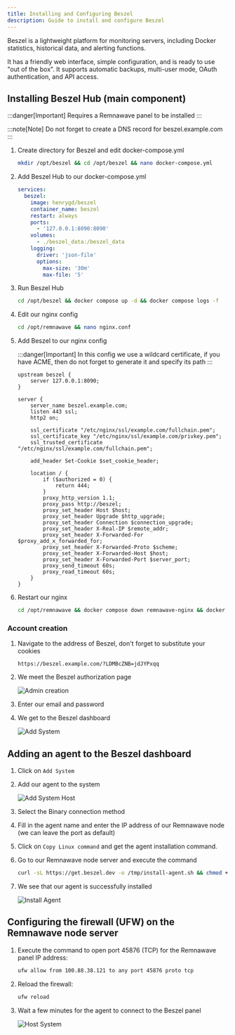 ```yaml
---
title: Installing and Configuring Beszel
description: Guide to install and configure Beszel
---
```


Beszel is a lightweight platform for monitoring servers, including Docker statistics, historical data, and alerting functions.

It has a friendly web interface, simple configuration, and is ready to use "out of the box". It supports automatic backups, multi-user mode, OAuth authentication, and API access.

## Installing Beszel Hub (main component)

:::danger[Important]
Requires a Remnawave panel to be installed
:::

:::note[Note]
Do not forget to create a DNS record for beszel.example.com
:::

<Steps>

1. Create directory for Beszel and edit docker-compose.yml

    ```bash
    mkdir /opt/beszel && cd /opt/beszel && nano docker-compose.yml
    ```

2. Add Beszel Hub to our docker-compose.yml

    ```yaml
    services:
      beszel:
        image: henrygd/beszel
        container_name: beszel
        restart: always
        ports:
          - '127.0.0.1:8090:8090'
        volumes:
          - ./beszel_data:/beszel_data
        logging:
          driver: 'json-file'
          options:
            max-size: '30m'
            max-file: '5'
    ```

3. Run Beszel Hub

    ```bash
    cd /opt/beszel && docker compose up -d && docker compose logs -f
    ```

4. Edit our nginx config

    ```bash
    cd /opt/remnawave && nano nginx.conf
    ```

5. Add Beszel to our nginx config

    :::danger[Important]
    In this config we use a wildcard certificate, if you have ACME, then do not forget to generate it and specify its path
    ::: 

    ```nginx
    upstream beszel {
        server 127.0.0.1:8090;
    }

    server {
        server_name beszel.example.com;
        listen 443 ssl;
        http2 on;

        ssl_certificate "/etc/nginx/ssl/example.com/fullchain.pem";
        ssl_certificate_key "/etc/nginx/ssl/example.com/privkey.pem";
        ssl_trusted_certificate "/etc/nginx/ssl/example.com/fullchain.pem";

        add_header Set-Cookie $set_cookie_header;

        location / {
            if ($authorized = 0) {
                return 444;
            }
            proxy_http_version 1.1;
            proxy_pass http://beszel;
            proxy_set_header Host $host;
            proxy_set_header Upgrade $http_upgrade;
            proxy_set_header Connection $connection_upgrade;
            proxy_set_header X-Real-IP $remote_addr;
            proxy_set_header X-Forwarded-For $proxy_add_x_forwarded_for;
            proxy_set_header X-Forwarded-Proto $scheme;
            proxy_set_header X-Forwarded-Host $host;
            proxy_set_header X-Forwarded-Port $server_port;
            proxy_send_timeout 60s;
            proxy_read_timeout 60s;
        }
    }
    ```

6. Restart our nginx

    ```bash
    cd /opt/remnawave && docker compose down remnawave-nginx && docker compose up -d remnawave-nginx && docker compose logs -f remnawave-nginx
    ```

</Steps>


### Account creation

<Steps>

1. Navigate to the address of Beszel, don't forget to substitute your cookies
    ```
    https://beszel.example.com/?LDMBcZNB=jdJYPxqq
    ```

2. We meet the Beszel authorization page

    ![Admin creation](https://raw.githubusercontent.com/eGamesAPI/remnawave-reverse-proxy/refs/heads/main/docs/src/assets/en/beszel/admin_creation_beszel.png)

3. Enter our email and password

4. We get to the Beszel dashboard

    ![Add System](https://raw.githubusercontent.com/eGamesAPI/remnawave-reverse-proxy/refs/heads/main/docs/src/assets/en/beszel/add_system_beszel.png)

</Steps>

## Adding an agent to the Beszel dashboard

<Steps>

1. Click on `Add System`

2. Add our agent to the system

    ![Add System Host](https://raw.githubusercontent.com/eGamesAPI/remnawave-reverse-proxy/refs/heads/main/docs/src/assets/en/beszel/add_system_host_beszel.png)

3. Select the Binary connection method

4. Fill in the agent name and enter the IP address of our Remnawave node (we can leave the port as default)

5. Click on `Copy Linux command` and get the agent installation command.

6. Go to our Remnawave node server and execute the command

    ```bash
    curl -sL https://get.beszel.dev -o /tmp/install-agent.sh && chmod +x /tmp/install-agent.sh && /tmp/install-agent.sh -p 45876 -k "ssh-ed25519 AAAAC3NzaC1lZDI1NTE5AAAAIPW2NUPqCB4pq8oOgEFB9Luqe6oWjEy4bkQV3qcXo3qt" -t "8c9e7262-ced0-4162-bc49-4c985162c22f" -url "https://beszel.example.com"
    ```

7. We see that our agent is successfully installed

    ![Install Agent](https://raw.githubusercontent.com/eGamesAPI/remnawave-reverse-proxy/refs/heads/main/docs/src/assets/en/beszel/install_agent_beszel.png)

</Steps>

## Configuring the firewall (UFW) on the Remnawave node server

<Steps>

1. Execute the command to open port 45876 (TCP) for the Remnawave panel IP address:

    ```bash
    ufw allow from 100.88.38.121 to any port 45876 proto tcp
    ```

2. Reload the firewall:

    ```bash
    ufw reload
    ```

3. Wait a few minutes for the agent to connect to the Beszel panel

    ![Host System](https://raw.githubusercontent.com/eGamesAPI/remnawave-reverse-proxy/refs/heads/main/docs/src/assets/en/beszel/host_system_beszel.png)

</Steps>